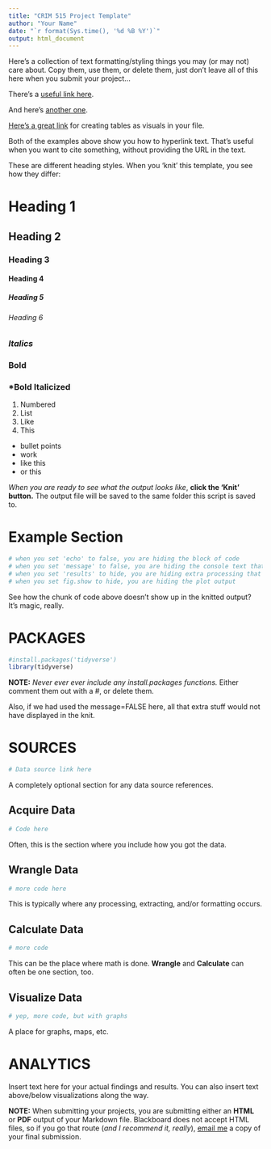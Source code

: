```yaml
---
title: "CRIM 515 Project Template"
author: "Your Name"
date: "`r format(Sys.time(), '%d %B %Y')`"
output: html_document
---
```


Here's a collection of text formatting/styling things you may (or may not) care about. Copy them, use them, or delete them, just don't leave all of this here when you submit your project...

There's a [useful link here](https://www.rforecology.com/post/how-to-use-rmarkdown-part-one/).

And here's [another one](https://sage-fenglisu-c38dfb.netlify.app/). 

[Here's a great link](https://bookdown.org/yihui/rmarkdown-cookbook/kable.html) for creating tables as visuals in your file.

Both of the examples above show you how to hyperlink text. That's useful when you want to cite something, without providing the URL in the text.

These are different heading styles. When you 'knit' this template, you see how they differ:

# Heading 1
## Heading 2
### Heading 3
#### Heading 4
##### Heading 5
###### Heading 6

### *Italics*
### **Bold**
### ***Bold Italicized**

1. Numbered
2. List
3. Like
4. This

* bullet points
- work
* like this
- or this

*When you are ready to see what the output looks like*, **click the 'Knit' button.** The output file will be saved to the same folder this script is saved to.

# Example Section
```r
# when you set 'echo' to false, you are hiding the block of code 
# when you set 'message' to false, you are hiding the console text that comes after running your code
# when you set 'results' to hide, you are hiding extra processing that occasionally shows up in the console
# when you set fig.show to hide, you are hiding the plot output
```
See how the chunk of code above doesn't show up in the knitted output? It's magic, really.

# PACKAGES
```r
#install.packages('tidyverse')
library(tidyverse)
```
**NOTE:** *Never ever ever include any install.packages functions.* Either comment them out with a #, or delete them.

Also, if we had used the message=FALSE here, all that extra stuff would not have displayed in the knit.

# SOURCES
```r
# Data source link here
```
A completely optional section for any data source references.

## Acquire Data
```r
# Code here
```
Often, this is the section where you include how you got the data.

## Wrangle Data
```r
# more code here
```
This is typically where any processing, extracting, and/or formatting occurs.

## Calculate Data
```r
# more code
```
This can be the place where math is done. **Wrangle** and **Calculate** can often be one section, too.

## Visualize Data
```r
# yep, more code, but with graphs
```
A place for graphs, maps, etc.

# ANALYTICS
Insert text here for your actual findings and results. You can also insert text above/below visualizations along the way.

**NOTE:** When submitting your projects, you are submitting either an **HTML** or **PDF** output of your Markdown file. Blackboard does not accept HTML files, so if you go that route (*and I recommend it, really*), [email me](mailto:mdanna2@gmu.edu) a copy of your final submission.

